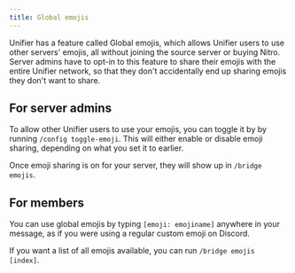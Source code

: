 ```yaml
---
title: Global emojis
---
```


Unifier has a feature called Global emojis, which allows Unifier users to use other servers' emojis, all without joining the source server or buying Nitro. Server admins have to opt-in to this feature to share their emojis with the entire Unifier network, so that they don't accidentally end up sharing emojis they don't want to share.

## For server admins

To allow other Unifier users to use your emojis, you can toggle it by by running `/config toggle-emoji`. This will either enable or disable emoji sharing, depending on what you set it to earlier.

Once emoji sharing is on for your server, they will show up in `/bridge emojis`.

## For members

You can use global emojis by typing `[emoji: emojiname]` anywhere in your message, as if you were using a regular custom emoji on Discord.

If you want a list of all emojis available, you can run `/bridge emojis [index]`.
